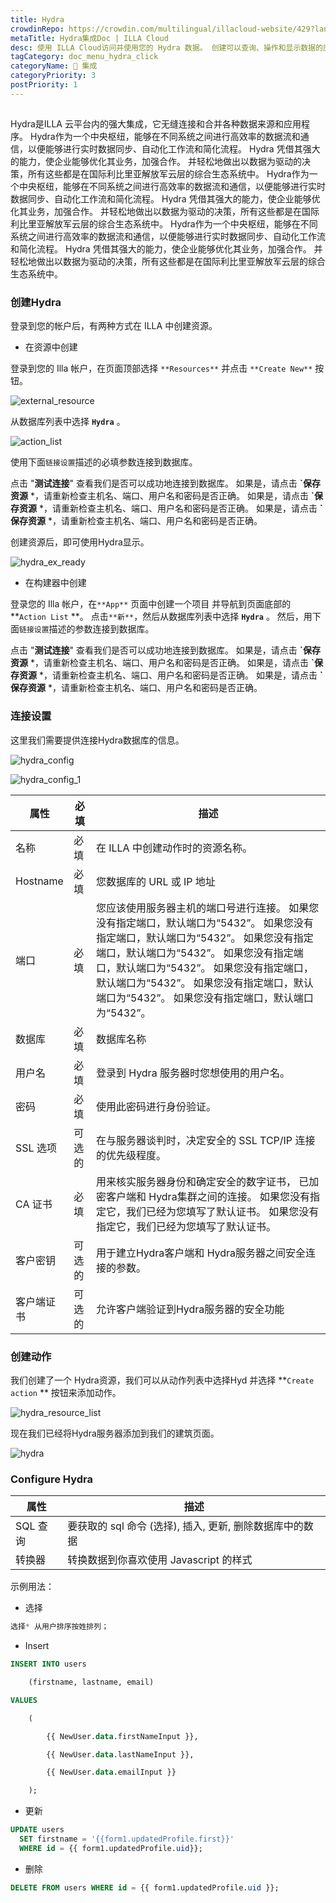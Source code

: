 ```yaml
---
title: Hydra
crowdinRepo: https://crowdin.com/multilingual/illacloud-website/429?languages=zhcn&filter=basic&value=0
metaTitle: Hydra集成Doc | ILLA Cloud
desc: 使用 ILLA Cloud访问并使用您的 Hydra 数据。 创建可以查询、操作和显示数据的应用。 创建可以查询、操作和显示数据的应用。 创建可以查询、操作和显示数据的应用。 创建可以查询、操作和显示数据的应用。 创建可以查询、操作和显示数据的应用。 创建可以查询、操作和显示数据的应用。 创建可以查询、操作和显示数据的应用。 创建可以查询、操作和显示数据的应用。 创建可以查询、操作和显示数据的应用。 创建可以查询、操作和显示数据的应用。 创建可以查询、操作和显示数据的应用。 创建可以查询、操作和显示数据的应用。 创建可以查询、操作和显示数据的应用。 创建可以查询、操作和显示数据的应用。 创建可以查询、操作和显示数据的应用。 创建可以查询、操作和显示数据的应用。 创建可以查询、操作和显示数据的应用。 创建可以查询、操作和显示数据的应用。 创建可以查询、操作和显示数据的应用。 创建可以查询、操作和显示数据的应用。 创建可以查询、操作和显示数据的应用。 创建可以查询、操作和显示数据的应用。 创建可以查询、操作和显示数据的应用。 创建可以查询、操作和显示数据的应用。 创建可以查询、操作和显示数据的应用。 创建可以查询、操作和显示数据的应用。 创建可以查询、操作和显示数据的应用。 创建可以查询、操作和显示数据的应用。
tagCategory: doc_menu_hydra_click
categoryName: 🔨 集成
categoryPriority: 3
postPriority: 1
---
```


## <h2 hidden>Hydra是什么?</h2>

Hydra是ILLA 云平台内的强大集成，它无缝连接和合并各种数据来源和应用程序。 Hydra作为一个中央枢纽，能够在不同系统之间进行高效率的数据流和通信，以便能够进行实时数据同步、自动化工作流和简化流程。 Hydra 凭借其强大的能力，使企业能够优化其业务，加强合作。 并轻松地做出以数据为驱动的决策，所有这些都是在国际利比里亚解放军云层的综合生态系统中。 Hydra作为一个中央枢纽，能够在不同系统之间进行高效率的数据流和通信，以便能够进行实时数据同步、自动化工作流和简化流程。 Hydra 凭借其强大的能力，使企业能够优化其业务，加强合作。 并轻松地做出以数据为驱动的决策，所有这些都是在国际利比里亚解放军云层的综合生态系统中。 Hydra作为一个中央枢纽，能够在不同系统之间进行高效率的数据流和通信，以便能够进行实时数据同步、自动化工作流和简化流程。 Hydra 凭借其强大的能力，使企业能够优化其业务，加强合作。 并轻松地做出以数据为驱动的决策，所有这些都是在国际利比里亚解放军云层的综合生态系统中。

### 创建Hydra

登录到您的帐户后，有两种方式在 ILLA 中创建资源。

-   在资源中创建

登录到您的 Illa 帐户，在页面顶部选择 `**Resources**` 并点击 `**Create New**` 按钮。

![external_resource](https://cdn.illacloud.com/official-website/img/docs/external_resource.png)

从数据库列表中选择 **`Hydra`** 。

![action_list](https://cdn.illacloud.com/official-website/img/docs/action_list_3.jpeg)

使用下面`链接设置`描述的必填参数连接到数据库。

点击 "**测试连接**" 查看我们是否可以成功地连接到数据库。 如果是，请点击 **\`保存资源** \*，请重新检查主机名、端口、用户名和密码是否正确。 如果是，请点击 **\`保存资源** \*，请重新检查主机名、端口、用户名和密码是否正确。 如果是，请点击 **\`保存资源** \*，请重新检查主机名、端口、用户名和密码是否正确。

创建资源后，即可使用Hydra显示。

![hydra_ex_ready](https://cdn.illacloud.com/official-website/img/official-site/intergration/hydra_ex_ready.jpeg)

-   在构建器中创建

登录您的 Illa 帐户，在`**App**` 页面中创建一个项目 并导航到页面底部的 **`Action List` **。 点击`**新**`，然后从数据库列表中选择 **`Hydra`** 。 然后，用下面`链接设置`描述的参数连接到数据库。

点击 "**测试连接**" 查看我们是否可以成功地连接到数据库。 如果是，请点击 **\`保存资源** \*，请重新检查主机名、端口、用户名和密码是否正确。 如果是，请点击 **\`保存资源** \*，请重新检查主机名、端口、用户名和密码是否正确。 如果是，请点击 **\`保存资源** \*，请重新检查主机名、端口、用户名和密码是否正确。

### 连接设置

这里我们需要提供连接Hydra数据库的信息。

![hydra_config](https://cdn.illacloud.com/official-website/img/official-site/intergration/hydra_config.jpeg)

![hydra_config_1](https://cdn.illacloud.com/official-website/img/official-site/intergration/hydra_config_1.jpeg)

| 属性                 | 必填  | 描述                                                                                                                                                                                                                                                                                                   |
| ------------------ | --- | ---------------------------------------------------------------------------------------------------------------------------------------------------------------------------------------------------------------------------------------------------------------------------------------------------- |
| 名称                 | 必填  | 在 ILLA 中创建动作时的资源名称。                                                                                                                                                                                                                                                                                  |
| Hostname           | 必填  | 您数据库的 URL 或 IP 地址                                                                                                                                                                                                                                                                                    |
| 端口                 | 必填  | 您应该使用服务器主机的端口号进行连接。 如果您没有指定端口，默认端口为“5432”。 如果您没有指定端口，默认端口为“5432”。 如果您没有指定端口，默认端口为“5432”。 如果您没有指定端口，默认端口为“5432”。 如果您没有指定端口，默认端口为“5432”。 如果您没有指定端口，默认端口为“5432”。 如果您没有指定端口，默认端口为“5432”。                                                                                                                 |
| 数据库                | 必填  | 数据库名称                                                                                                                                                                                                                                                                                                |
| 用户名                | 必填  | 登录到 Hydra 服务器时您想使用的用户名。                                                                                                                                                                                                                                                                              |
| 密码                 | 必填  | 使用此密码进行身份验证。                                                                                                                                                                                                                                                                                         |
| SSL 选项             | 可选的 | 在与服务器谈判时，决定安全的 SSL TCP/IP 连接的优先级程度。                                                                                                                                                                                                                                                                  |
| CA 证书              | 必填  | 用来核实服务器身份和确定安全的数字证书， 已加密客户端和 Hydra集群之间的连接。 如果您没有指定它，我们已经为您填写了默认证书。 如果您没有指定它，我们已经为您填写了默认证书。                                                                                                                                                                                                           |
| 客户密钥               | 可选的 | 用于建立Hydra客户端和 Hydra服务器之间安全连接的参数。                                                                                                                                                                                                                                                                     |
| 客户端证书              | 可选的 | 允许客户端验证到Hydra服务器的安全功能                                                                                                                                                                                                                                                                                |

### 创建动作

我们创建了一个 Hydra资源，我们可以从动作列表中选择Hyd 并选择 **`Create action` ** 按钮来添加动作。

![hydra_resource_list](https://cdn.illacloud.com/official-website/img/official-site/intergration/hydra_resource_list.jpeg)

现在我们已经将Hydra服务器添加到我们的建筑页面。

![hydra](https://cdn.illacloud.com/official-website/img/official-site/intergration/hydra.jpeg)

### Configure Hydra

| 属性       | 描述                                                               |
| -------- | ---------------------------------------------------------------- |
| SQL 查询   | 要获取的 sql 命令 (选择), 插入, 更新, 删除数据库中的数据                              |
| 转换器      | 转换数据到你喜欢使用 Javascript 的样式                                        |

示例用法：

-   选择

```sql
选择* 从用户排序按姓排列；
```

-   Insert

```sql
INSERT INTO users

	(firstname, lastname, email)

VALUES

	(

		{{ NewUser.data.firstNameInput }},

		{{ NewUser.data.lastNameInput }},

		{{ NewUser.data.emailInput }}

	);
```

-   更新

```sql
UPDATE users
  SET firstname = '{{form1.updatedProfile.first}}'
  WHERE id = {{ form1.updatedProfile.uid}};
```

-   删除

```sql
DELETE FROM users WHERE id = {{ form1.updatedProfile.uid }};
```
